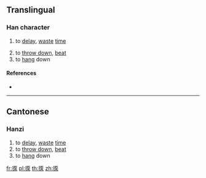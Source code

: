 ==Translingual==

===Han character===
{{Han char|rn=64|rad=手|as=09|sn=12|four=|canj=QMRE|ids=⿰扌泵}}

# {{lb|mul|Cantonese}} to [[delay]], [[waste]] [[time]]
# to [[throw down]], [[beat]]
# to [[hang]] down

====References====
* {{Han ref|kx=0445.341|hdz=31913.111|uh=63FC|ud=25596}}

----

==Cantonese==

===Hanzi===
{{yue-hanzi|jyut=[[dam1]], [[dam2]], [[dam3]], [[dam4]], [[dap6]]|y=dam1, dam2, dam3, dam4, dap6}}

# to [[delay]], [[waste]] [[time]]
# to [[throw down]], [[beat]]
# to [[hang]] down

[[fr:揼]]
[[pl:揼]]
[[th:揼]]
[[zh:揼]]